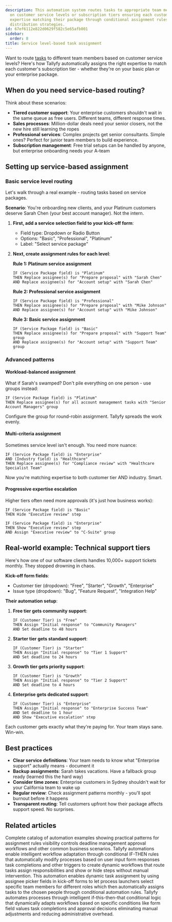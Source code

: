 ```yaml
---
description: This automation system routes tasks to appropriate team members based
  on customer service levels or subscription tiers ensuring each customer receives
  expertise matching their package through conditional assignment rules and workload
  distribution strategies.
id: 67ef6112e822d0629f582c5e65afb001
sidebar:
  order: 8
title: Service level-based task assignment
---
```


Want to route [tasks](/products/pro/tracking-and-tasks/tasks/) to different team members based on customer service levels? Here's how Tallyfy automatically assigns the right expertise to match each customer's subscription tier - whether they're on your basic plan or your enterprise package.

## When do you need service-based routing?

Think about these scenarios:

- **Tiered customer support**: Your enterprise customers shouldn't wait in the same queue as free users. Different teams, different response times.
- **Sales processes**: Million-dollar deals need your senior closers, not the new hire still learning the ropes  
- **Professional services**: Complex projects get senior consultants. Simple ones? Perfect for junior team members to build experience.
- **Subscription management**: Free trial setups can be handled by anyone, but enterprise onboarding needs your A-team

## Setting up service-based assignment

### Basic service level routing

Let's walk through a real example - routing tasks based on service packages.

**Scenario**: You're onboarding new clients, and your Platinum customers deserve Sarah Chen (your best account manager). Not the intern.

1. **First, add a service selection field to your kick-off form**:
   - Field type: Dropdown or Radio Button
   - Options: "Basic", "Professional", "Platinum"
   - Label: "Select service package"

2. **Next, create assignment rules for each level**:

   **Rule 1: Platinum service assignment**
   ```
   IF (Service Package field) is "Platinum"
   THEN Replace assignee(s) for "Prepare proposal" with "Sarah Chen"
   AND Replace assignee(s) for "Account setup" with "Sarah Chen"
   ```

   **Rule 2: Professional service assignment**
   ```
   IF (Service Package field) is "Professional"  
   THEN Replace assignee(s) for "Prepare proposal" with "Mike Johnson"
   AND Replace assignee(s) for "Account setup" with "Mike Johnson"
   ```

   **Rule 3: Basic service assignment**
   ```
   IF (Service Package field) is "Basic"
   THEN Replace assignee(s) for "Prepare proposal" with "Support Team" group
   AND Replace assignee(s) for "Account setup" with "Support Team" group
   ```

### Advanced patterns

#### Workload-balanced assignment

What if Sarah's swamped? Don't pile everything on one person - use groups instead:

```
IF (Service Package field) is "Platinum"
THEN Replace assignee(s) for all account management tasks with "Senior Account Managers" group
```

Configure the group for round-robin assignment. Tallyfy spreads the work evenly.

#### Multi-criteria assignment

Sometimes service level isn't enough. You need more nuance:

```
IF (Service Package field) is "Enterprise"
AND (Industry field) is "Healthcare"
THEN Replace assignee(s) for "Compliance review" with "Healthcare Specialist Team"
```

Now you're matching expertise to both customer tier AND industry. Smart.

#### Progressive expertise escalation

Higher tiers often need more approvals (it's just how business works):

```
IF (Service Package field) is "Basic"
THEN Hide "Executive review" step

IF (Service Package field) is "Enterprise"
THEN Show "Executive review" step
AND Assign "Executive review" to "C-Suite" group
```

## Real-world example: Technical support tiers

Here's how one of our software clients handles 10,000+ support tickets monthly. They stopped drowning in chaos.

**Kick-off form fields**:
- Customer tier (dropdown): "Free", "Starter", "Growth", "Enterprise"
- Issue type (dropdown): "Bug", "Feature Request", "Integration Help"

**Their automation setup**:

1. **Free tier gets community support**:
   ```
   IF (Customer Tier) is "Free"
   THEN Assign "Initial response" to "Community Managers"
   AND Set deadline to 48 hours
   ```

2. **Starter tier gets standard support**:
   ```
   IF (Customer Tier) is "Starter"
   THEN Assign "Initial response" to "Tier 1 Support"
   AND Set deadline to 24 hours
   ```

3. **Growth tier gets priority support**:
   ```
   IF (Customer Tier) is "Growth"
   THEN Assign "Initial response" to "Tier 2 Support"
   AND Set deadline to 4 hours
   ```

4. **Enterprise gets dedicated support**:
   ```
   IF (Customer Tier) is "Enterprise"
   THEN Assign "Initial response" to "Enterprise Success Team"
   AND Set deadline to 1 hour
   AND Show "Executive escalation" step
   ```

Each customer gets exactly what they're paying for. Your team stays sane. Win-win.

## Best practices

- **Clear service definitions**: Your team needs to know what "Enterprise support" actually means - document it
- **Backup assignments**: Sarah takes vacations. Have a fallback group ready (learned this the hard way)
- **Consider time zones**: Enterprise customers in Sydney shouldn't wait for your California team to wake up
- **Regular review**: Check assignment patterns monthly - you'll spot burnout before it happens
- **Transparent routing**: Tell customers upfront how their package affects support speed. No surprises.


## Related articles
<CardGrid>
<LinkTitleCard header="<b>Automations > Examples</b>" href="/products/pro/documenting/templates/automations/examples/" > Complete catalog of automation examples showing practical patterns for assignment rules visibility controls deadline management approval workflows and other common business scenarios. </LinkTitleCard>
<LinkTitleCard header="<b>Templates > Automations</b>" href="/products/pro/documenting/templates/automations/" > Tallyfy automations enable intelligent workflow adaptation through conditional IF-THEN rules that automatically modify processes based on user input form responses task completions and other triggers to create dynamic workflows that route tasks assign responsibilities and show or hide steps without manual intervention. </LinkTitleCard>
<LinkTitleCard header="<b>Examples > Dynamic member assignment from kick-off forms</b>" href="/products/pro/documenting/templates/automations/examples/dynamic-member-assignment-from-kickoff/" > This automation enables dynamic task assignment by using assignee picker fields in kick-off forms to let process launchers select specific team members for different roles which then automatically assigns tasks to the chosen people through conditional automation rules. </LinkTitleCard>
<LinkTitleCard header="<b>Tutorials > Create an automation</b>" href="/products/pro/tutorials/how-can-tallyfy-automate-and-streamline-my-processes/" > Tallyfy automates processes through intelligent if-this-then-that conditional logic that dynamically adapts workflows based on specific conditions like form field values task completions and approval decisions eliminating manual adjustments and reducing administrative overhead. </LinkTitleCard>
</CardGrid>
